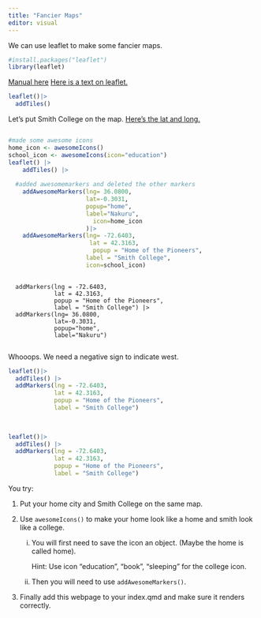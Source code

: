 ---
title: "Fancier Maps"
editor: visual
---

We can use leaflet to make some fancier maps.

```{r}
#install.packages("leaflet")
library(leaflet)
```

[Manual here](https://cran.r-project.org/web/packages/leaflet/leaflet.pdf) [Here is a text on leaflet.](https://bookdown.org/nicohahn/making_maps_with_r5/docs/leaflet.html)

```{r}
leaflet()|>
  addTiles()
```

Let's put Smith College on the map. [Here's the lat and long.](https://www.google.com/search?q=smith+college+latitude+and+longitude&client=firefox-b-1-lm&sca_esv=e89764eee12a19ad&ei=ibXQZuWTDJf8ptQP-6iyqQw&oq=smith+college+latitude+and+long&gs_lp=Egxnd3Mtd2l6LXNlcnAiH3NtaXRoIGNvbGxlZ2UgbGF0aXR1ZGUgYW5kIGxvbmcqAggAMggQIRigARjDBDIIECEYoAEYwwRI9ylQ_RhY2R5wA3gBkAEAmAGeAaABkAWqAQMwLjW4AQHIAQD4AQGYAgigAsUFwgIKEAAYsAMY1gQYR8ICChAhGKABGMMEGArCAgQQIRgKmAMAiAYBkAYIkgcDMy41oAfwFg&sclient=gws-wiz-serp)

```{}
```

```{r}
#made some awesome icons
home_icon <- awesomeIcons()
school_icon <- awesomeIcons(icon="education")
leaflet() |>
    addTiles() |>
    
  #added awesomemarkers and deleted the other markers      
    addAwesomeMarkers(lng= 36.0800,
                      lat=-0.3031,
                      popup="home",
                      label="Nakuru",
                        icon=home_icon
                      )|>
    addAwesomeMarkers(lng= -72.6403,
                       lat = 42.3163,
                        popup = "Home of the Pioneers",
                      label = "Smith College",
                      icon=school_icon)
    
```

```{addTiles() |>}
  addMarkers(lng = -72.6403,
             lat = 42.3163,
             popup = "Home of the Pioneers",
             label = "Smith College") |>
  addMarkers(lng= 36.0800,
             lat=-0.3031,
             popup="home",
             label="Nakuru")
  
```

Whooops. We need a negative sign to indicate west.

```{r}
leaflet()|>
  addTiles() |>
  addMarkers(lng = -72.6403,
             lat = 42.3163,
             popup = "Home of the Pioneers",
             label = "Smith College")
  
  


```

```{r}
leaflet()|>
  addTiles() |>
  addMarkers(lng = -72.6403,
             lat = 42.3163,
             popup = "Home of the Pioneers",
             label = "Smith College")
```

You try:

1.  Put your home city and Smith College on the same map.

2.  Use `awesomeIcons()` to make your home look like a home and smith look like a college.

    i.  You will first need to save the icon an object. (Maybe the home is called home).

        Hint: Use icon "education", "book", "sleeping" for the college icon.

    ii. Then you will need to use `addAwesomeMarkers()`.

3.  Finally add this webpage to your index.qmd and make sure it renders correctly.
